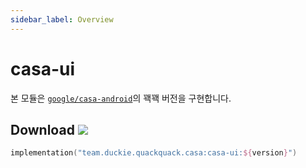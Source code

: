 ```yaml
---
sidebar_label: Overview
---
```


# casa-ui

본 모듈은 [`google/casa-android`](https://github.com/google/casa-android)의 꽥꽥 버전을 구현합니다.

## Download ![](https://img.shields.io/maven-central/v/team.duckie.quackquack.casa/casa-ui?style=flat-square)

```kotlin
implementation("team.duckie.quackquack.casa:casa-ui:${version}")
```